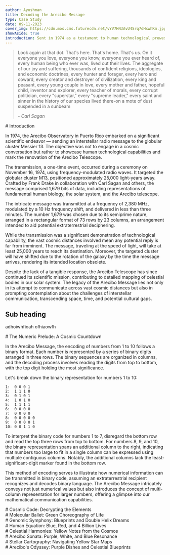 ```yaml
---
author: Ayushman
title: Decoding the Arecibo Message
type: Case Study
date: 09-11-2023
cover_img: https://cdn.mos.cms.futurecdn.net/vYV7HN3AvU4Srq7dHxwhKm.jpg
showAside: true
introduction: Sent in 1974 as a testament to human technological prowess, this interstellar radio message carried essential details about Earth and humanity. Rather than a sincere attempt at extraterrestrial communication, it stood as a symbolic showcase of our technological achievements.
---
```


> Look again at that dot. That's here. That's home. That's us. On it everyone you love, everyone you know, everyone you ever heard of, every human being who ever was, lived out their lives. The aggregate of our joy and suffering, thousands of confident religions, ideologies, and economic doctrines, every hunter and forager, every hero and coward, every creator and destroyer of civilization, every king and peasant, every young couple in love, every mother and father, hopeful child, inventor and explorer, every teacher of morals, every corrupt politician, every "superstar," every "supreme leader," every saint and sinner in the history of our species lived there-on a mote of dust suspended in a sunbeam
>
> *- Carl Sagan*

<div>
# Introduction

In 1974, the Arecibo Observatory in Puerto Rico embarked on a significant scientific endeavor — sending an interstellar radio message to the globular cluster Messier 13. The objective was not to engage in a cosmic conversation but rather to showcase human technological capabilities and mark the renovation of the Arecibo Telescope.

The transmission, a one-time event, occurred during a ceremony on November 16, 1974, using frequency-modulated radio waves. It targeted the globular cluster M13, positioned approximately 25,000 light-years away. Crafted by Frank Drake in collaboration with Carl Sagan and others, the message comprised 1,679 bits of data, including representations of fundamental human biology, the solar system, and the Arecibo telescope.

The intricate message was transmitted at a frequency of 2,380 MHz, modulated by a 10 Hz frequency shift, and delivered in less than three minutes. The number 1,679 was chosen due to its semiprime nature, arranged in a rectangular format of 73 rows by 23 columns, an arrangement intended to aid potential extraterrestrial deciphering.

While the transmission was a significant demonstration of technological capability, the vast cosmic distances involved mean any potential reply is far from imminent. The message, traveling at the speed of light, will take at least 25,000 years to reach its destination. Moreover, the targeted cluster will have shifted due to the rotation of the galaxy by the time the message arrives, rendering its intended location obsolete.

Despite the lack of a tangible response, the Arecibo Telescope has since continued its scientific mission, contributing to detailed mapping of celestial bodies in our solar system. The legacy of the Arecibo Message lies not only in its attempt to communicate across vast cosmic distances but also in prompting contemplation about the challenges of interstellar communication, transcending space, time, and potential cultural gaps.

## Sub heading
adhoiwhfioah ofhiaowfh
</div>

<div>
# The Numeric Prelude: A Cosmic Countdown

In the Arecibo Message, the encoding of numbers from 1 to 10 follows a binary format. Each number is represented by a series of binary digits arranged in three rows. The binary sequences are organized in columns, and the decoding process involves reading the digits from top to bottom, with the top digit holding the most significance.

Let's break down the binary representation for numbers 1 to 10:

```
1:  0 0 0 1
2:  1 1 1 0
3:  0 1 0 1
4:  1 0 1 0
5:  1 1 1 1
6:  0 0 0 0
7:  0 0 0 0
8:  0 0 0 0 0
9:  0 0 0 0 1
10: 0 0 1 1 0
```

To interpret the binary code for numbers 1 to 7, disregard the bottom row and read the top three rows from top to bottom. For numbers 8, 9, and 10, the binary representation spans an additional column to the right, indicating that numbers too large to fit in a single column can be expressed using multiple contiguous columns. Notably, the additional columns lack the least-significant-digit marker found in the bottom row.

This method of encoding serves to illustrate how numerical information can be transmitted in binary code, assuming an extraterrestrial recipient recognizes and decodes binary language. The Arecibo Message intricately conveys not just numerical values but also introduces the concept of multi-column representation for larger numbers, offering a glimpse into our mathematical communication capabilities.
</div>

<div>
# Cosmic Code: Decrypting the Elements
</div>
<div>
# Molecular Ballet: Green Choreography of Life
</div>
<div>
# Genomic Symphony: Blueprints and Double Helix Dreams
</div>
<div>
# Human Equation: Blue, Red, and 4 Billion Lives
</div>
<div>
# Celestial Harmonies: Yellow Notes from the Cosmos
</div>
<div>
# Arecibo Sonata: Purple, White, and Blue Resonance
</div>
<div>
# Stellar Cartography: Navigating Yellow Star Maps
</div>
<div>
# Arecibo's Odyssey: Purple Dishes and Celestial Blueprints
</div>
